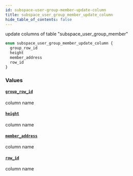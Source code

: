 ```yaml
---
id: subspace-user-group-member-update-column
title: subspace_user_group_member_update_column
hide_table_of_contents: false
---
```


update columns of table "subspace_user_group_member"

```graphql
enum subspace_user_group_member_update_column {
  group_row_id
  height
  member_address
  row_id
}
```

### Values

#### [`group_row_id`](#)

column name

#### [`height`](#)

column name

#### [`member_address`](#)

column name

#### [`row_id`](#)

column name
